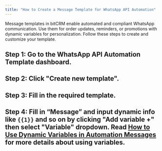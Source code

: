```yaml
---
title: "How to Create a Message Template for WhatsApp API Automation"
---
```


Message templates in bitCRM enable automated and compliant WhatsApp communication. Use them for order updates, reminders, or promotions with dynamic variables for personalization. Follow these steps to create and customize your template.

## **Step 1: Go to the WhatsApp API Automation Template dashboard.**

## **Step 2: Click "Create new template".**

## **Step 3: Fill in the required template.**

## **Step 4: Fill in “Message” and input dynamic info like** `{{1}}` **and so on by clicking "Add variable \+" then select "Variable" dropdown. Read** **[How to Use Dynamic Variables in Automation Messages](https://knowledge.bitbybit.studio/bitcrm/how-to-create-a-personalized-message-using-dynamic-variables)** **for more details about using variables.**